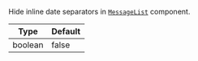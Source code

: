 Hide inline date separators in [`MessageList`](../../../../ui-components/message_list.mdx) component.

| Type    | Default |
| ------- | ------- |
| boolean | false   |
